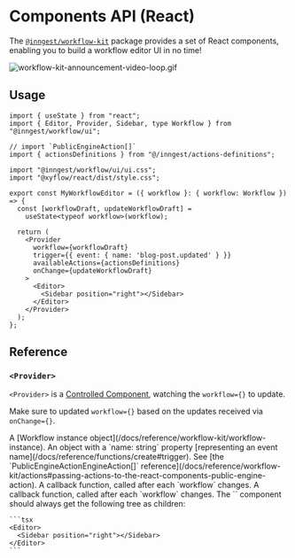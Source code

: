 
# Components API (React)

The [`@inngest/workflow-kit`](https://npmjs.com/package/@inngest/workflow-kit) package provides a set of React components, enabling you to build a workflow editor UI in no time!

![workflow-kit-announcement-video-loop.gif](/assets/docs/reference/workflow-kit/workflow-demo.gif)

## Usage

```tsx {{ title: "src/components/my-workflow-editor.ts" }}
import { useState } from "react";
import { Editor, Provider, Sidebar, type Workflow } from "@inngest/workflow/ui";

// import `PublicEngineAction[]`
import { actionsDefinitions } from "@/inngest/actions-definitions";

import "@inngest/workflow/ui/ui.css";
import "@xyflow/react/dist/style.css";

export const MyWorkflowEditor = ({ workflow }: { workflow: Workflow }) => {
  const [workflowDraft, updateWorkflowDraft] =
    useState<typeof workflow>(workflow);

  return (
    <Provider
      workflow={workflowDraft}
      trigger={{ event: { name: 'blog-post.updated' } }}
      availableActions={actionsDefinitions}
      onChange={updateWorkflowDraft}
    >
      <Editor>
        <Sidebar position="right"></Sidebar>
      </Editor>
    </Provider>
  );
};
```


## Reference

### `<Provider>`

<Callout>

`<Provider>` is a [Controlled Component](https://react.dev/learn/sharing-state-between-components#controlled-and-uncontrolled-components), watching the `workflow={}` to update.

Make sure to updated `workflow={}` based on the updates received via `onChange={}`.

</Callout>


<Properties>
  <Property name="workflow" type="Workflow" required>
    A [Workflow instance object](/docs/reference/workflow-kit/workflow-instance).
  </Property>
  <Property name="trigger" type="object" required>
    An object with a `name: string` property [representing an event name](/docs/reference/functions/create#trigger).
  </Property>
  <Property name="availableActions" type="PublicEngineAction[]">
    See [the `PublicEngineActionEngineAction[]` reference](/docs/reference/workflow-kit/actions#passing-actions-to-the-react-components-public-engine-action).
  </Property>
  <Property name="onChange" type="function" required>
    A callback function, called after each `workflow` changes.
  </Property>
  <Property name="onChange" type="function" required>
    A callback function, called after each `workflow` changes.
  </Property>
  <Property name="{children}" type="React.ReactNode" required>
    The `<Provider>` component should always get the following tree as children:
  </Property>
</Properties>

    ```tsx
    <Editor>
      <Sidebar position="right"></Sidebar>
    </Editor>
    ```